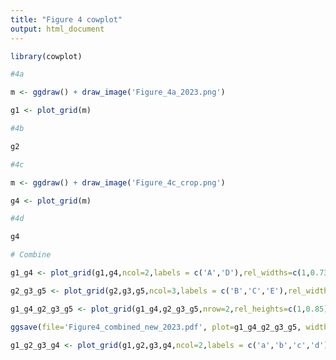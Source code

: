 ```yaml
---
title: "Figure 4 cowplot"
output: html_document
---
```


```r

library(cowplot)

#4a

m <- ggdraw() + draw_image('Figure_4a_2023.png')

g1 <- plot_grid(m)

#4b

g2

#4c

m <- ggdraw() + draw_image('Figure_4c_crop.png')

g4 <- plot_grid(m)

#4d

g4

# Combine

g1_g4 <- plot_grid(g1,g4,ncol=2,labels = c('A','D'),rel_widths=c(1,0.73))

g2_g3_g5 <- plot_grid(g2,g3,g5,ncol=3,labels = c('B','C','E'),rel_widths=c(0.95,0.95,1))

g1_g4_g2_g3_g5 <- plot_grid(g1_g4,g2_g3_g5,nrow=2,rel_heights=c(1,0.85))

ggsave(file='Figure4_combined_new_2023.pdf', plot=g1_g4_g2_g3_g5, width=8.5, height=5.5)

g1_g2_g3_g4 <- plot_grid(g1,g2,g3,g4,ncol=2,labels = c('a','b','c','d'))


```

